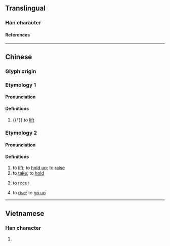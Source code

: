 {{character info/new}}
==Translingual==

===Han character===
{{Han char|rn=64|rad=手|as=17|sn=20|four=|canj=QHCQ|ids=⿰扌舉}}

====References====
{{Han ref|kx=0463.211|dkj=12981|dj=0812.110|hdz=31983.040|uh=6511}}

----
==Chinese==

===Glyph origin===
{{Han etym}}

===Etymology 1===
{{zh-forms|s=𫽥|alt=㩮}}

====Pronunciation====
{{zh-pron
|m=qiān
|c=hin1
|mc=y
|oc=y
|cat=v
}}

====Definitions====
{{zh-hanzi}}

# {{†}} to [[lift]]

===Etymology 2===
{{zh-forms|s=𫽥|alt=揭,舉,擧}}

====Pronunciation====
{{zh-pron
|mn=xm,zz,tw:gia̍h/xm:kia̍h/qz:ka̍h/xm:kiâ/xm,pn:giâ/qz:kâ
|cat=v
}}

====Definitions====
{{zh-hanzi}} {{tlb|zh|Hokkien}}

# to [[lift]]; to [[hold up]]; to [[raise]]
# to [[take]]; to [[hold]]
# {{lb|zh|of a disease}} to [[recur]]
# {{lb|zh|of internal heat|prices|etc.}} to [[rise]]; to [[go up]]

----

==Vietnamese==

===Han character===
{{vi-readings|rs=手17|reading=gỡ}}

# {{rfdef|vi|sort=手17}}